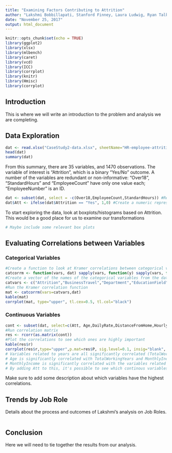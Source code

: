 ---
title: "Examining Factors Contributing to Attrition"
author: "Lakshmi Bobbillapati, Stanford Finney, Laura Ludwig, Ryan Talk"
date: "November 25, 2017"
output: html_document
---

```{r setup, include=FALSE}
knitr::opts_chunk$set(echo = TRUE)
library(ggplot2)
library(xlsx)
library(mlbench)
library(caret)
library(vcd)
library(ICC)
library(corrplot)
library(knitr)
library(Hmisc)
library(corrplot)
```

## Introduction

This is where we will write an introduction to the problem and analysis we are completing.

## Data Exploration

```{r gather}
dat <- read.xlsx("CaseStudy2-data.xlsx", sheetName="HR-employee-attrition Data")
head(dat)
summary(dat)
```

From this summary, there are 35 variables, and 1470 observations. The variable of interest is "Attrition", which is a binary "Yes/No" outcome. A number of the variables are redundant or non-informative: "Over18", "StandardHours" and "EmployeeCount" have only one value each; "EmployeeNumber" is an ID. 

```{r clean}
dat <- subset(dat, select = -c(Over18,EmployeeCount,StandardHours)) #Remove the columns that do not give any useful information.
dat$Att <- ifelse(dat$Attrition == "Yes", 1,0) #Create a numeric representation of Attrition (1=Yes, 0=No)

```

To start exploring the data, look at boxplots/histograms based on Attrition. 
This would be a good place for us to examine our transformations
```{r boxplots}
# Maybe include some relevant box plots
```

## Evaluating Correlations between Variables
### Categorical Variables
```{r corr_cat}

#Create a function to look at Kramer correlations between categorical variables
catcorrm <- function(vars, dat) sapply(vars, function(y) sapply(vars, function(x) assocstats(table(dat[,x], dat[,y]))$cramer))
#Create a vector of the names of the categorical variables from the data set
catvars <- c("Attrition","BusinessTravel","Department","EducationField","Gender","JobRole","MaritalStatus","OverTime","EnvironmentSatisfaction","JobInvolvement","JobLevel","JobSatisfaction","PerformanceRating","RelationshipSatisfaction","StockOptionLevel","WorkLifeBalance","NumCompaniesWorked")
#Run the Kramer correlation function
mat <- catcorrm(vars=catvars,dat)
kable(mat)
corrplot(mat, type="upper", tl.cex=0.5, tl.col="black")
```

### Continuous Variables
```{r corr_cont}
cont <- subset(dat, select=c(Att, Age,DailyRate,DistanceFromHome,HourlyRate,MonthlyIncome,MonthlyRate,NumCompaniesWorked,PercentSalaryHike,TotalWorkingYears,TrainingTimesLastYear,YearsAtCompany,YearsInCurrentRole,YearsSinceLastPromotion,YearsWithCurrManager))
#Run correlation matrix
res <- rcorr(as.matrix(cont))
#Plot the correlations to see which ones are highly important
kable(res$r)
corrplot(res$r,type="upper",p.mat=res$P, sig.level=0.1, insig="blank", tl.cex=0.5,tl.col="black")
# Variables related to years are all significantly correlated (TotalWorkingYears,YearsAtCompany,YearsInCurrentRole,YearsSinceLastPromotion,YearsWithCurrManager).
# Age is significantly correlated with TotalWorkingYears and MonthlyIncome.
# MonthlyIncome is significantly correlated with the variables related to years (see above comment for list).
# By adding Att to this, it's possible to see which continous variables are correlated to Attrition

```

Make sure to add some description about which variables have the highest correlations.

## Trends by Job Role
Details about the process and outcomes of Lakshmi's analysis on Job Roles.
```{r jobroles}

```

## Conclusion
Here we will need to tie together the results from our analysis.


